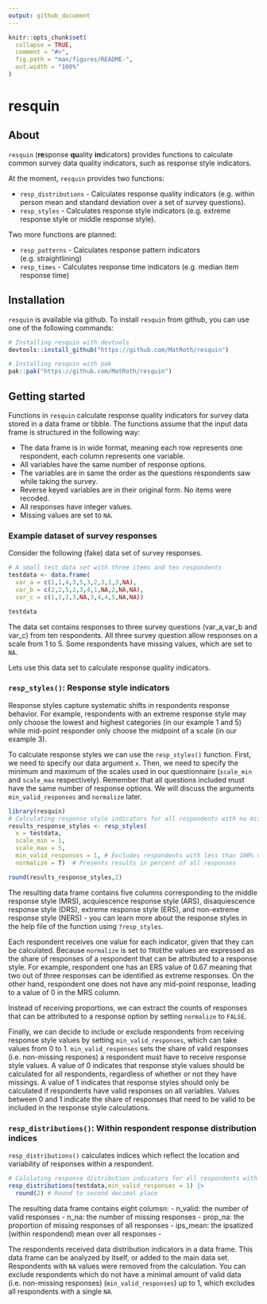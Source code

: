 ```yaml
---
output: github_document
---
```


<!-- README.md is generated from README.Rmd. Please edit that file -->

```r
knitr::opts_chunk$set(
  collapse = TRUE,
  comment = "#>",
  fig.path = "man/figures/README-",
  out.width = "100%"
)
```

# resquin

<!-- badges: start -->
<!-- badges: end -->

## About

`resquin` (**re**sponse **qu**ality **in**dicators) provides functions to
calculate common survey data quality indicators, such as response style indicators. 

At the moment, `resquin` provides two functions: 

* `resp_distributions` - Calculates response quality indicators (e.g. within person 
mean and standard deviation over a set of survey questions).
* `resp_styles` - Calculates response style indicators (e.g. extreme response style
or middle response style).

Two more functions are planned: 

* `resp_patterns` - Calculates response pattern indicators (e.g. straightlining)
* `resp_times` - Calculates response time indicators (e.g. median item response time)

## Installation

`resquin` is available via github.
To install `resquin` from github, you can use one of the following commands:

```r
# Installing resquin with devtools
devtools::install_github("https://github.com/MatRoth/resquin")

# Installing resquin with pak
pak::pak("https://github.com/MatRoth/resquin")
``` 

## Getting started

Functions in `resquin` calculate response quality indicators for survey data stored in a data frame or 
tibble. The functions assume that the input data frame is structured in the following way:

* The data frame is in wide format, meaning each row represents one respondent, each
column represents one variable.
* All variables have the same number of response options.
* The variables are in same the order as the questions respondents saw while taking the survey.
* Reverse keyed variables are in their original form. No items were recoded.
* All responses have integer values.
* Missing values are set to `NA`.

### Example dataset of survey responses

Consider the following (fake) data set of survey responses. 

```r
# A small test data set with three items and ten respondents
testdata <- data.frame(
  var_a = c(1,1,4,3,5,3,2,3,1,3,NA),
  var_b = c(2,2,5,2,3,4,1,NA,2,NA,NA),
  var_c = c(1,2,2,3,NA,3,4,4,5,NA,NA))

testdata
```
The data set contains responses to three survey questions (var_a,var_b and var_c) from ten respondents.
All three survey question allow responses on a scale from 1 to 5. Some respondents have
missing values, which are set to `NA`.

Lets use this data set to calculate response quality indicators. 

### `resp_styles()`: Response style indicators

Response styles capture systematic shifts in respondents response behavior.
For example, respondents with an extreme response style may only choose the lowest and highest categories (in our example 1 and 5)
while mid-point responder only choose the midpoint of a scale (in our example 3). 

To calculate response styles we can use the `resp_styles()` function.
First, we need to specify our data argument `x`. Then, we need to specify the minimum and maximum of the scales
used in our questionnaire (`scale_min` and `scale_max` respectively). Remember that all questions included must have the same number of response options.
We will discuss the arguments `min_valid_responses` and `normalize` later.

```r
library(resquin)
# Calculating response style indicators for all respondents with no missing values
results_response_styles <- resp_styles(
  x = testdata,
  scale_min = 1,
  scale_max = 5,
  min_valid_responses = 1, # Excludes respondents with less than 100% valid responses
  normalize = T)  # Presents results in percent of all responses

round(results_response_styles,2)
```

The resulting data frame contains five columns corresponding to the middle response style (MRS),
acquiescence response style (ARS), disaquiescence response style (DRS), extreme response style (ERS),
and non-extreme response style (NERS) - you can learn more about the response styles
in the help file of the function using `?resp_styles`.

Each respondent receives one value for each indicator, given that they can be calculated. Because 
`normalize` is set to `TRUE`the values are expressed as the share of responses of a respondent 
that can be attributed to a response style. For example, respondent one has an ERS value of 0.67
meaning that two out of three responses can be identified as extreme responses.
On the other hand, respondent one does not have any 
mid-point response, leading to a value of 0 in the MRS column. 

Instead of receiving proportions, we can extract the counts of responses that can
be attributed to a response option by setting `normalize` to `FALSE`.

Finally, we can decide to include or exclude respondents from receiving response
style values by setting `min_valid_responses`, which can take values from 0 to 1. `min_valid_responses` sets the
share of valid responses (i.e. non-missing respones) a respondent must have to receive
response style values. A value of 0 indicates that response style values should be
calculated for all respondents, regardless of whether or not they have missings. A value 
of 1 indicates that response styles should only be calculated if respondents have
valid responses on all variables. Values between 0 and 1 indicate the share of
responses that need to be valid to be included in the response style calculations.

### `resp_distributions()`: Within respondent response distribution indices 

`resp_distributions()` calculates indices which reflect the location and variability of responses within a respondent.

```r
# Calulating response distribution indicators for all respondents with no missing values
resp_distributions(testdata,min_valid_responses = 1) |>
  round(2) # Round to second decimal place
```
The resulting data frame contains eight columsn:
  - n_valid: the number of valid responses
  - n_na: the number of missing responses
  - prop_na: the proportion of missing responses of all responses
  - ips_mean: the ipsatized (within respondend) mean over all responses
  -


The respondents received data distribution indicators in a data frame. This data frame can be analyzed by itself,
or added to the main data set. Respondents with `NA` values were removed from the 
calculation. You can exclude respondents which do not have a minimal amount of valid data (i.e. non-missing responses) (`min_valid_responses`) up to 1, which excludes all respondents with a single `NA`.


